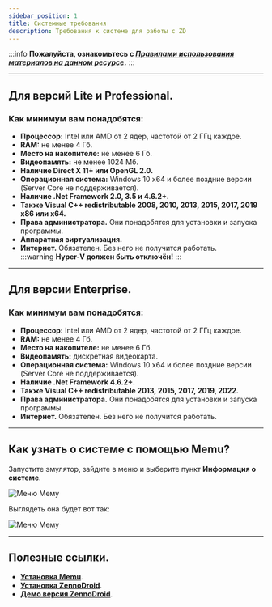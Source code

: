 ```yaml
---
sidebar_position: 1
title: Системные требования
description: Требования к системе для работы с ZD
---
```

:::info **Пожалуйста, ознакомьтесь с [*Правилами использования материалов на данном ресурсе*](../Disclaimer).**
:::
_______________________________________________
## Для версий Lite и Professional.  
### Как минимум вам понадобятся:
- **Процессор:** Intel или AMD от 2 ядер, частотой от 2 ГГц каждое.  
- **RAM:** не менее 4 Гб.  
- **Место на накопителе:** не менее 6 Гб.  
- **Видеопамять:** не менее 1024 Мб.  
- **Наличие Direct X 11+ или OpenGL 2.0.**  
- **Операционная система:** Windows 10 x64 и более поздние версии (Server Core не поддерживается).  
- **Наличие .Net Framework 2.0, 3.5 и 4.6.2+.** 
- **Также Visual C++ redistributable 2008, 2010, 2013, 2015, 2017, 2019 x86 или x64.**  
- **Права администратора.** Они понадобятся для установки и запуска программы.  
- **Аппаратная виртуализация.**  
- **Интернет.** Обязателен. Без него не получится работать.  
:::warning **Hyper-V должен быть отключён!**
:::
_______________________________________________  
## Для версии Enterprise.  
### Как минимум вам понадобятся:  
- **Процессор:** Intel или AMD от 2 ядер, частотой от 2 ГГц каждое.  
- **RAM:** не менее 4 Гб.  
- **Место на накопителе:** не менее 6 Гб.  
- **Видеопамять:** дискретная видеокарта.  
- **Операционная система:** Windows 10 x64 и более поздние версии (Server Core не поддерживается).  
- **Наличие .Net Framework 4.6.2+.**  
- **Также Visual C++ redistributable 2013, 2015, 2017, 2019, 2022.**  
- **Права администратора.** Они понадобятся для установки и запуска программы.  
- **Интернет.** Обязателен. Без него не получится работать.  
_______________________________________________   
## Как узнать о системе с помощью Memu?  
Запустите эмулятор, зайдите в меню и выберите пункт **Информация о системе**. 

![Меню Мему](./assets/SysReq/SysReq_pic1.png)   

Выглядеть она будет вот так:  

![Меню Мему](./assets/SysReq/SysReq_pic2.png)  
_______________________________________________
## Полезные ссылки.  
- [**Установка Memu**](./Memu_Install).  
- [**Установка ZennoDroid**](./ZD_Install).  
- [**Демо версия ZennoDroid**](./ZD_Demo).  
